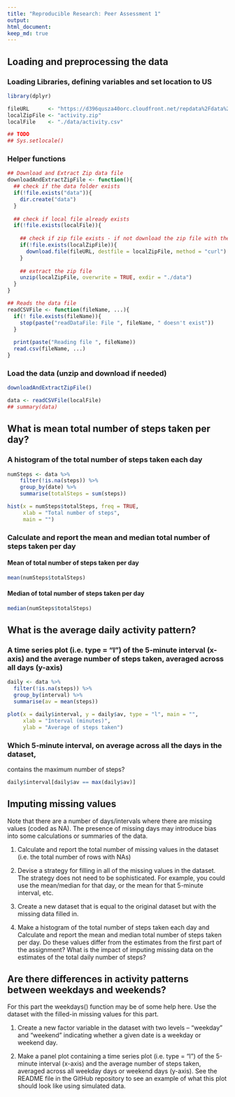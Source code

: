 ```yaml
---
title: "Reproducible Research: Peer Assessment 1"
output: 
html_document:
keep_md: true
---
```



## Loading and preprocessing the data

### Loading Libraries, defining variables and set location to US
```r
library(dplyr)

fileURL      <- "https://d396qusza40orc.cloudfront.net/repdata%2Fdata%2Factivity.zip"
localZipFile <- "activity.zip"
localFile    <- "./data/activity.csv"

## TODO
## Sys.setlocale()
```

### Helper functions
```r
## Download and Extract Zip data file
downloadAndExtractZipFile <- function(){
  ## check if the data folder exists
  if(!file.exists("data")){
    dir.create("data")
  }
  
  ## check if local file already exists
  if(!file.exists(localFile)){
    
    ## check if zip file exists - if not download the zip file with the data
    if(!file.exists(localZipFile)){
      download.file(fileURL, destfile = localZipFile, method = "curl")
    }
    
    ## extract the zip file
    unzip(localZipFile, overwrite = TRUE, exdir = "./data")
  }
}

## Reads the data file
readCSVFile <- function(fileName, ...){
  if(! file.exists(fileName)){
    stop(paste("readDataFile: File ", fileName, " doesn't exist"))
  }
  
  print(paste("Reading file ", fileName))
  read.csv(fileName, ...)
}
```

### Load the data (unzip and download if needed)
```r
downloadAndExtractZipFile()

data <- readCSVFile(localFile)
## summary(data)
```



## What is mean total number of steps taken per day?

### A histogram of the total number of steps taken each day
```r

numSteps <- data %>%
    filter(!is.na(steps)) %>%
    group_by(date) %>%
    summarise(totalSteps = sum(steps))

hist(x = numSteps$totalSteps, freq = TRUE,
     xlab = "Total number of steps",
     main = "")
```

### Calculate and report the mean and median total number of steps taken per day
#### Mean of total number of steps taken per day
```r
mean(numSteps$totalSteps)
```
#### Median of total number of steps taken per day
```r
median(numSteps$totalSteps)
```

## What is the average daily activity pattern?

### A time series plot (i.e. type = "l") of the 5-minute interval (x-axis) and the average number of steps taken, averaged across all days (y-axis)
```r
daily <- data %>%
  filter(!is.na(steps)) %>%
  group_by(interval) %>%
  summarise(av = mean(steps))

plot(x = daily$interval, y = daily$av, type = "l", main = "",
     xlab = "Interval (minutes)",
     ylab = "Average of steps taken")

```

### Which 5-minute interval, on average across all the days in the dataset, 
contains the maximum number of steps?
```r
daily$interval[daily$av == max(daily$av)]
```

## Imputing missing values
Note that there are a number of days/intervals where there are missing values (coded as NA). The presence of missing days may introduce bias into some calculations or summaries of the data.

1. Calculate and report the total number of missing values in the dataset (i.e. the total number of rows with NAs)

2. Devise a strategy for filling in all of the missing values in the dataset. The strategy does not need to be sophisticated. For example, you could use the mean/median for that day, or the mean for that 5-minute interval, etc.

3. Create a new dataset that is equal to the original dataset but with the missing data filled in.

4. Make a histogram of the total number of steps taken each day and Calculate and report the mean and median total number of steps taken per day. Do these values differ from the estimates from the first part of the assignment? What is the impact of imputing missing data on the estimates of the total daily number of steps?


## Are there differences in activity patterns between weekdays and weekends?

For this part the weekdays() function may be of some help here. Use the dataset with the filled-in missing values for this part.

1. Create a new factor variable in the dataset with two levels – “weekday” and “weekend” indicating whether a given date is a weekday or weekend day.

2. Make a panel plot containing a time series plot (i.e. type = "l") of the 5-minute interval (x-axis) and the average number of steps taken, averaged across all weekday days or weekend days (y-axis). See the README file in the GitHub repository to see an example of what this plot should look like using simulated data.
